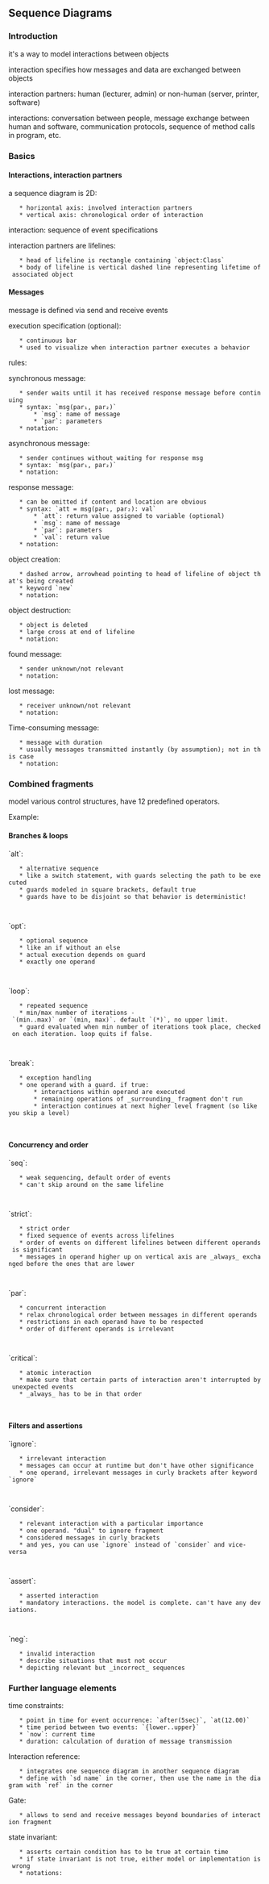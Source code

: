== Sequence Diagrams ==
=== Introduction ===
it's a way to model interactions between objects

interaction specifies how messages and data are exchanged between objects

interaction partners: human (lecturer, admin) or non-human (server, printer, software)

interactions: conversation between people, message exchange between human and software, communication protocols, sequence of method calls in program, etc.

=== Basics ===
==== Interactions, interaction partners ====
a sequence diagram is 2D:
    * horizontal axis: involved interaction partners
    * vertical axis: chronological order of interaction

interaction: sequence of event specifications

{{file:img/sequence-diagram-example.png|Sequence diagram example}}

interaction partners are lifelines:
    * head of lifeline is rectangle containing `object:Class`
    * body of lifeline is vertical dashed line representing lifetime of associated object

==== Messages ====
message is defined via send and receive events

execution specification (optional):
    * continuous bar
    * used to visualize when interaction partner executes a behavior

{{file:img/exchanging-messages-example-on-diagram.png|Exchanging messages example on diagram}}

rules:

{{file:img/exchanging-messages-rules.png|Exchanging messages rules}}

synchronous message:
    * sender waits until it has received response message before continuing
    * syntax: `msg(par₁, par₂)`
        * `msg`: name of message
        * `par`: parameters
    * notation: {{file:img/synchronous-message.png|Synchronous message}}

asynchronous message:
    * sender continues without waiting for response msg
    * syntax: `msg(par₁, par₂)`
    * notation: {{file:img/asynchronous-message.png|asynchronous message}}

response message:
    * can be omitted if content and location are obvious
    * syntax: `att = msg(par₁, par₂): val`
        * `att`: return value assigned to variable (optional)
        * `msg`: name of message
        * `par`: parameters
        * `val`: return value
    * notation: {{file:img/response-message.png|response message}}

object creation:
    * dashed arrow, arrowhead pointing to head of lifeline of object that's being created
    * keyword `new`
    * notation: {{file:img/object-creation-.png|Object creation}}

object destruction:
    * object is deleted
    * large cross at end of lifeline
    * notation: {{file:img/object-destruction-.png|Object destruction}}
 
found message:
    * sender unknown/not relevant
    * notation: {{file:img/found-message.png|Found message}}
 
lost message:
    * receiver unknown/not relevant
    * notation: {{file:img/lost-message.png|Lost message}}

Time-consuming message:
    * message with duration
    * usually messages transmitted instantly (by assumption); not in this case
    * notation: {{file:img/time-consuming-message.png|Time-consuming message}}

=== Combined fragments ===
model various control structures, have 12 predefined operators.

Example:

{{file:img/combined-fragment-example.png|Combined fragment example}}

==== Branches & loops ====
`alt`:
    * alternative sequence
    * like a switch statement, with guards selecting the path to be executed
    * guards modeled in square brackets, default true
    * guards have to be disjoint so that behavior is deterministic!

    {{file:img/alt-fragment.png|Alt fragment}}

`opt`:
    * optional sequence
    * like an if without an else
    * actual execution depends on guard
    * exactly one operand

    {{file:img/opt-fragment.png|Opt fragment}}

`loop`:
    * repeated sequence
    * min/max number of iterations - `(min..max)` or `(min, max)`. default `(*)`, no upper limit.
    * guard evaluated when min number of iterations took place, checked on each iteration. loop quits if false.

    {{file:img/loop-fragment.png|Loop fragment}}

`break`:
    * exception handling
    * one operand with a guard. if true:
        * interactions within operand are executed
        * remaining operations of _surrounding_ fragment don't run
        * interaction continues at next higher level fragment (so like you skip a level)

    {{file:img/break-fragment.png|Break fragment}}

==== Concurrency and order ====
`seq`:
    * weak sequencing, default order of events
    * can't skip around on the same lifeline

    {{file:img/seq-fragment.png|Seq fragment}}

`strict`:
    * strict order
    * fixed sequence of events across lifelines
    * order of events on different lifelines between different operands is significant
    * messages in operand higher up on vertical axis are _always_ exchanged before the ones that are lower

    {{file:img/strict-fragment.png|Strict fragment}}

`par`:
    * concurrent interaction
    * relax chronological order between messages in different operands
    * restrictions in each operand have to be respected
    * order of different operands is irrelevant

    {{file:img/par-fragment-.png|Par fragment}}

`critical`:
    * atomic interaction
    * make sure that certain parts of interaction aren't interrupted by unexpected events
    * _always_ has to be in that order

    {{file:img/critical-fragment.png|Critical fragment}}

==== Filters and assertions ====
`ignore`:
    * irrelevant interaction
    * messages can occur at runtime but don't have other significance
    * one operand, irrelevant messages in curly brackets after keyword `ignore`

    {{file:img/ignore-fragment.png|Ignore fragment}}

`consider`:
    * relevant interaction with a particular importance
    * one operand. "dual" to ignore fragment
    * considered messages in curly brackets
    * and yes, you can use `ignore` instead of `consider` and vice-versa

    {{file:img/consider-fragment.png|Consider fragment}}

`assert`:
    * asserted interaction
    * mandatory interactions. the model is complete. can't have any deviations.

    {{file:img/assert-fragment.png|Assert fragment}}

`neg`:
    * invalid interaction
    * describe situations that must not occur
    * depicting relevant but _incorrect_ sequences

{{file:img/neg-fragment.png|Neg fragment}}

=== Further language elements ===
time constraints:
    * point in time for event occurrence: `after(5sec)`, `at(12.00)`
    * time period between two events: `{lower..upper}`
    * `now`: current time
    * duration: calculation of duration of message transmission

Interaction reference:
    * integrates one sequence diagram in another sequence diagram
    * define with `sd name` in the corner, then use the name in the diagram with `ref` in the corner

Gate:
    * allows to send and receive messages beyond boundaries of interaction fragment

state invariant:
    * asserts certain condition has to be true at certain time
    * if state invariant is not true, either model or implementation is wrong 
    * notations:

    {{file:img/state-invariant-diagram.png|State invariant diagram}}

